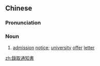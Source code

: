 ==Chinese==
{{zh-forms|s=录取通知书|type=23}}

===Pronunciation===
{{zh-pron
|m=lùqǔ tōngzhīshū
|cat=n
}}

===Noun===
{{zh-noun}}

# [[admission]] [[notice]]; [[university]] [[offer]] [[letter]]

[[zh:錄取通知書]]